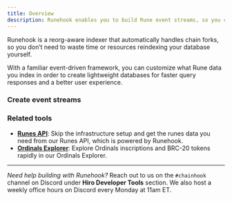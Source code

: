 ```yaml
---
title: Overview
description: Runehook enables you to build Rune event streams, so you can create accurate, lightweight databases that gracefully handle Bitcoin forks and reorgs.
---
```



Runehook is a reorg-aware indexer that automatically handles chain forks, so you don’t need to waste time or resources reindexing your database yourself.

With a familiar event-driven framework, you can customize what Rune data you index in order to create lightweight databases for faster query responses and a better user experience.

### Create event streams


### Related tools

- **[Runes API](/bitcoin/runes/api)**: Skip the infrastructure setup and get the runes data you need from our Runes API, which is powered by Runehook.
- **[Ordinals Explorer](/ordinals/explorer)**: Explore Ordinals inscriptions and BRC-20 tokens rapidly in our Ordinals Explorer.

---

_Need help building with Runehook?_ Reach out to us on the `#chainhook` channel on Discord under **Hiro Developer Tools** section. We also host a weekly office hours on Discord every Monday at 11am ET.
